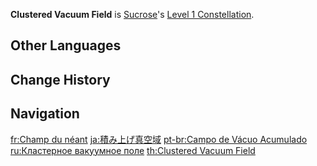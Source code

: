 {{Constellation Infobox
|image       = Constellation Clustered Vacuum Field.png
|description = [[Astable Anemohypostasis Creation - 6308]] gains 1 additional [[charge]].
|level       = 1
|character   = Sucrose
|utility1    = Charge Addition
}}
'''Clustered Vacuum Field''' is [[Sucrose]]'s [[Level 1 Constellation]].

==Other Languages==
{{Other Languages
|en      = Clustered Vacuum Field
|zhs     = 堆叠真空域
|zhs_rm  = Duīdié Zhēnkōng Yù
|zht     = 堆疊真空域
|zht_rm  = Duīdié Zhēnkōng Yù
|zh_tl   = Stacked Vacuum Field
|ja      = 積み上げ真空域
|ja_rm   = Tsumiage Shinkuuiki{{Assumed}}
|ja_tl   = Piled Up True Airspace
|ko      = 쌓아 올린 진공 영역
|ko_rm   = Ssaa Ollin Jingong Yeongyeok
|ko_tl   = Piled Up Vacuum Field
|es      = Cúmulo de campo de vacío
|es_tl   = Void Field Cluster
|fr      = Champ du néant
|fr_tl   = Field of Emptiness
|ru      = Кластерное вакуумное поле
|ru_tl   = Clustered Vacuum Field
|th      = Clustered Vacuum Field
|vi      = Vùng Chân Không
|vi_tl   = Vacuum Field
|de      = Gebündeltes Vakuumfeld
|de_tl   = Focused Vacuum Field
|id      = Clustered Vacuum Field
|pt      = Campo de Vácuo Acumulado
|pt_tl   = Accumulated Vacuum Field
|tr      = Odaklı Çekim Alanı
|tr_tl   = 
|it      = Ammasso di vuoto gravitazionale
|it_tl   = Gravitational Vacuum Cluster
}}

==Change History==
{{Change History|1.0}}

==Navigation==
{{Talent Navbox|Sucrose}}

[[fr:Champ du néant]]
[[ja:積み上げ真空域]]
[[pt-br:Campo de Vácuo Acumulado]]
[[ru:Кластерное вакуумное поле]]
[[th:Clustered Vacuum Field]]
